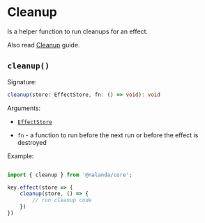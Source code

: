 # Cleanup

Is a helper function to run cleanups for an effect.

Also read [Cleanup](/docs/concepts/effects/#async-effects) guide.

## `cleanup()`

Signature:

```typescript
cleanup(store: EffectStore, fn: () => void): void
```

Arguments:

- [`EffectStore`](/docs/api/effect-store)

- `fn` - a function to run before the next run or before the effect is destroyed

Example: 

```ts

import { cleanup } from '@nalanda/core';

key.effect(store => {
    cleanup(store, () => {
        // run cleanup code
    })
})
```